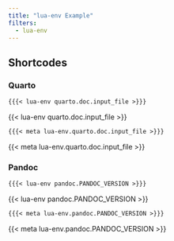 ```yaml
---
title: "lua-env Example"
filters:
  - lua-env
---
```


## Shortcodes

### Quarto

```markdown
{{{< lua-env quarto.doc.input_file >}}}
```

{{< lua-env quarto.doc.input_file >}}

```markdown
{{{< meta lua-env.quarto.doc.input_file >}}}
```

{{< meta lua-env.quarto.doc.input_file >}}

### Pandoc

```markdown
{{{< lua-env pandoc.PANDOC_VERSION >}}}
```

{{< lua-env pandoc.PANDOC_VERSION >}}

```markdown
{{{< meta lua-env.pandoc.PANDOC_VERSION >}}}
```

{{< meta lua-env.pandoc.PANDOC_VERSION >}}
